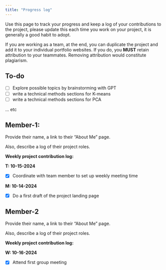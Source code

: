 ```yaml
---
title: "Progress log"
---
```


Use this page to track your progress and keep a log of your contributions to the project, please update this each time you work on your project, it is generally a good habit to adopt.

If you are working as a team, at the end, you can duplicate the project and add it to your individual portfolio websites. If you do, you **MUST** retain attribution to your teammates. Removing attribution would constitute plagiarism.

## To-do

* [ ] Explore possible topics by brainstorming with GPT 
* [ ] write a technical methods sections for K-means
* [ ] write a technical methods sections for PCA

... etc 

## Member-1:

Provide their name, a link to their "About Me" page.

Also, describe a log of their project roles.

**Weekly project contribution log:**


**T: 10-15-2024** 

* [x] Coordinate with team member to set up weekly meeting time 


**M: 10-14-2024** 

* [x] Do a first draft of the project landing page 


## Member-2

Provide their name, a link to their "About Me" page.

Also, describe a log of their project roles.

**Weekly project contribution log:**


**W: 10-16-2024** 

* [x] Attend first group meeting